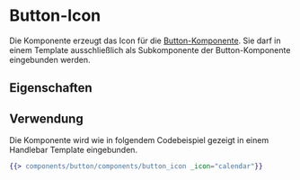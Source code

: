 
<Meta of={ButtonIconStories} />

# Button-Icon

Die Komponente erzeugt das Icon für die [Button-Komponente](?path=/docs/komponenten-buttons-button--spielplatz). Sie darf in einem Template
ausschließlich als Subkomponente der Button-Komponente eingebunden werden.

## Eigenschaften

<ArgTypes story="Icon" />

## Verwendung

Die Komponente wird wie in folgendem Codebeispiel gezeigt in einem Handlebar Template eingebunden.

```handlebars
{{> components/button/components/button_icon _icon="calendar"}}
```

<Canvas withToolbar>
    <Story of={ButtonIconStories.Icon} />
</Canvas>
